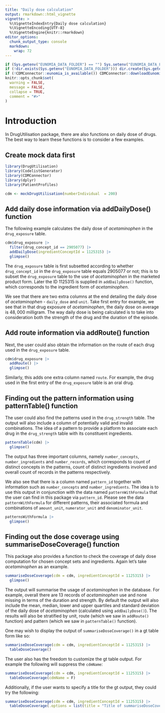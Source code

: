 ```yaml
---
title: "Daily dose calculation"
output: rmarkdown::html_vignette
vignette: >
  %\VignetteIndexEntry{Daily dose calculation}
  %\VignetteEncoding{UTF-8}
  %\VignetteEngine{knitr::rmarkdown}
editor_options: 
  chunk_output_type: console
  markdown: 
    wrap: 72
---
```


```r
if (Sys.getenv("EUNOMIA_DATA_FOLDER") == "") Sys.setenv("EUNOMIA_DATA_FOLDER" = tempdir())
if (!dir.exists(Sys.getenv("EUNOMIA_DATA_FOLDER"))) dir.create(Sys.getenv("EUNOMIA_DATA_FOLDER"))
if (!CDMConnector::eunomia_is_available()) CDMConnector::downloadEunomiaData()
knitr::opts_chunk$set(
  warning = FALSE,
  message = FALSE,
  collapse = TRUE,
  comment = "#>"
)
```

# Introduction

In DrugUtilisation package, there are also functions on daily dose of
drugs. The best way to learn these functions is to consider a few
examples.

## Create mock data first

```r
library(DrugUtilisation)
library(CodelistGenerator)
library(CDMConnector)
library(dplyr)
library(PatientProfiles)

cdm <- mockDrugUtilisation(numberIndividual  = 200)
```

## Add daily dose information via addDailyDose() function

The following example calculates the daily dose of *acetaminophen* in
the `drug_exposure` table.

```r
cdm$drug_exposure |>
  filter(drug_concept_id == 2905077) |>
  addDailyDose(ingredientConceptId = 1125315) |>
  glimpse()
```

The `drug_exposure` table is first subsetted according to whether
`drug_concept_id` in the `drug_exposure` table equals $2905077$ or not;
this is to subset the `drug_exposure` table to the use of *acetaminophen*
in the marketed product form. Later the ID $1125315$ is supplied in
`addDailyDose()` function, which corresponds to the ingredient form of
*acetaminophen*.

We see that there are two extra columns at the end detailing the daily
dose of *acetaminophen* - `daily_dose` and `unit`. Take first entry for
example, we see that in that drug exposure of *acetaminophen*, the daily
dose on average is $48,000$ milligram. The way daily dose is being
calculated is to take into consideration both the strength of the drug
and the duration of the episode.

## Add route information via addRoute() function

Next, the user could also obtain the information on the route of each
drug used in the `drug_exposure` table.

```r
cdm$drug_exposure |>
  addRoute() |>
  glimpse()
```

Similarly, this adds one extra column named `route`. For example, the
drug used in the first entry of the `drug_exposure` table is an oral
drug.

## Finding out the pattern information using patternTable() function

The user could also find the patterns used in the `drug_strength` table.
The output will also include a column of potentially valid and invalid
combinations. The idea of a pattern to provide a platform to associate
each drug in the `drug_strength` table with its constituent ingredients.

```r
patternTable(cdm) |>
  glimpse()
```

The output has three important columns, namely `number_concepts`,
`number_ingredients` and `number_records`, which corresponds to count of
distinct concepts in the patterns, count of distinct ingredients
involved and overall count of records in the patterns respectively.

We also see that there is a column named `pattern_id` together with
information such as `number_concepts` and `number_ingredients`. The idea
is to use this output in conjunction with the data named
`patternWithFormula` that the user can find in this package via
`pattern_id`. Please see the data `patternWithFormula` for different
patterns, their associated formula and combinations of `amount_unit`,
`numerator_unit` and `denominator_unit`.

```r
patternsWithFormula |>
  glimpse()
```

## Finding out the dose coverage using summariseDoseCoverage() function

This package also provides a function to check the coverage of daily
dose computation for chosen concept sets and ingredients. Again let's
take *acetaminophen* as an example.

```r
summariseDoseCoverage(cdm = cdm, ingredientConceptId = 1125315) |>
  glimpse()
```

The output will summarise the usage of *acetaminophen* in the database.
For example, overall there are $13$ records of *acetaminophen* use and
none missing in terms of the duration and strength. By default the
output will also include the mean, median, lower and upper quartiles and
standard deviation of the daily dose of *acetaminophen* (calculated using
`addDailyDose()`). The results will also be stratified by unit, route
(which we saw in `addRoute()` function) and pattern (which we saw in
`patternTable()` function).

One may wish to display the output of `summariseDoseCoverage()` in a gt
table form like so:

```r
summariseDoseCoverage(cdm = cdm, ingredientConceptId = 1125315) |>
  tableDoseCoverage()
```

The user also has the freedom to customize the gt table output. For
example the following will suppress the `cdmName`:

```r
summariseDoseCoverage(cdm = cdm, ingredientConceptId = 1125315) |>
  tableDoseCoverage(cdmName = F)
```

Additionally, if the user wants to specify a title for the gt output,
they could try the following:

```r
summariseDoseCoverage(cdm = cdm, ingredientConceptId = 1125315) |>
  tableDoseCoverage(.options = list(title = "Title of summariseDoseCoverage"))
```
